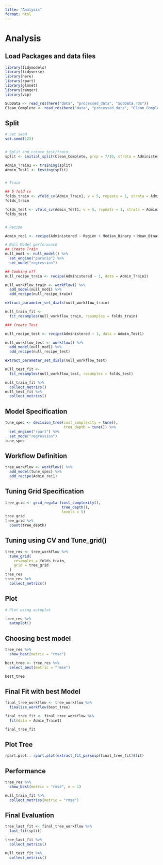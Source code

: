 ```yaml
---
title: "Analysis"
format: html
---
```


# Analysis

## Load Packages and data files
```r
library(tidymodels)
library(tidyverse)
library(here)
library(rpart)
library(glmnet)
library(ranger)
library(vip)

SubData <- read_rds(here("data", "processed_data", "SubData.rds"))
Clean_Complete <- read_rds(here("data", "processed_data", "Clean_Complete.rds"))
```


## Split 
```r

# Set Seed
set.seed(123)


# Split and create test/train
split <- initial_split(Clean_Complete, prop = 7/10, strata = Administered)

Admin_Train1 <- training(split)
Admin_Test1 <- testing(split)


# Train

## 5 fold cv
folds_train <- vfold_cv(Admin_Train1, v = 5, repeats = 1, strata = Administered)
folds_train

folds_test <- vfold_cv(Admin_Test1, v = 5, repeats = 1, strata = Administered)
folds_test


# Recipe

Admin_rec1 <- recipe(Administered ~ Region + Median_Binary + Mean_Binary, data = Clean_Complete)

# Null Model performance
## Create Train
null_mod1 <- null_model() %>%
  set_engine("parsnip") %>%
  set_mode("regression")

## Cooking off
null_recipe_train <- recipe(Administered ~ 1, data = Admin_Train1)

null_workflow_train <- workflow() %>%
  add_model(null_mod1) %>%
  add_recipe(null_recipe_train)

extract_parameter_set_dials(null_workflow_train)

null_train_fit <- 
  fit_resamples(null_workflow_train, resamples = folds_train)

### Create Test

null_recipe_test <- recipe(Administered ~ 1, data = Admin_Test1)

null_workflow_test <- workflow() %>%
  add_model(null_mod1) %>%
  add_recipe(null_recipe_test)

extract_parameter_set_dials(null_workflow_test)

null_test_fit <-
  fit_resamples(null_workflow_test, resamples = folds_test)

null_train_fit %>%
  collect_metrics()
null_test_fit %>%
  collect_metrics()
```


## Model Specification
```r

tune_spec <- decision_tree(cost_complexity = tune(),
                           tree_depth = tune()) %>%
  set_engine("rpart") %>%
  set_mode("regression")
tune_spec


```

## Workflow Definition
```r
tree_workflow <- workflow() %>%
  add_model(tune_spec) %>%
  add_recipe(Admin_rec1)


```


## Tuning Grid Specification
```r
tree_grid <- grid_regular(cost_complexity(),
                          tree_depth(),
                          levels = 5)
tree_grid
tree_grid %>%
  count(tree_depth)


```



## Tuning using CV and Tune_grid()
```r
tree_res <- tree_workflow %>%
  tune_grid(
    resamples = folds_train,
    grid = tree_grid
  )
tree_res
tree_res %>%
  collect_metrics()


```


## Plot
```r
# Plot using autoplot

tree_res %>%
  autoplot()


```


## Choosing best model
```r

tree_res %>%
  show_best(metric = "rmse")

best_tree <- tree_res %>%
  select_best(metric = "rmse")

best_tree

```

## Final Fit with best Model
```r

final_tree_workflow <- tree_workflow %>%
  finalize_workflow(best_tree)

final_tree_fit <- final_tree_workflow %>%
  fit(data = Admin_Train1)

final_tree_fit

```

## Plot Tree
```r

rpart.plot:: rpart.plot(extract_fit_parsnip(final_tree_fit)$fit)

```
## Performance
```r

tree_res %>%
  show_best(metric = "rmse", n = 1)

null_train_fit %>%
  collect_metrics(metric = "rmse")


```


## Final Evaluation
```r

tree_last_fit <- final_tree_workflow %>%
  last_fit(split)

tree_last_fit %>%
  collect_metrics()

null_test_fit %>%
  collect_metrics()


```



